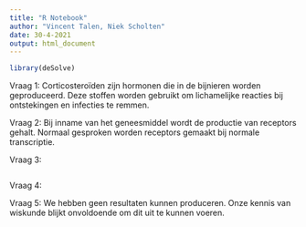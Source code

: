 ```yaml
---
title: "R Notebook"
author: "Vincent Talen, Niek Scholten"
date: 30-4-2021
output: html_document
---
```


```r
library(deSolve)
```

Vraag 1:
Corticosteroïden zijn hormonen die in de bijnieren worden geproduceerd.
Deze stoffen worden gebruikt om lichamelijke reacties bij ontstekingen en infecties te remmen.

Vraag 2:
Bij inname van het geneesmiddel wordt de productie van receptors gehalt.
Normaal gesproken worden receptors gemaakt bij normale transcriptie.

Vraag 3:
```r

```

Vraag 4:

Vraag 5:
We hebben geen resultaten kunnen produceren. Onze kennis van wiskunde blijkt onvoldoende om dit uit te kunnen voeren.